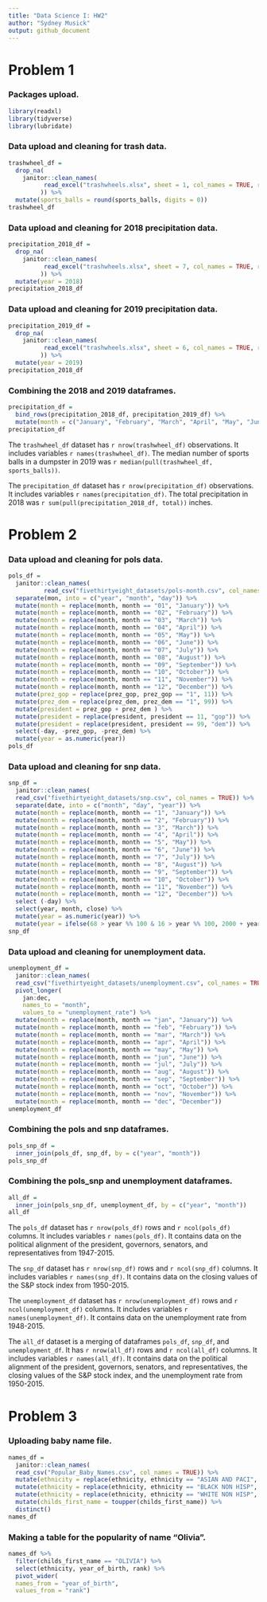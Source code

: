 ```yaml
---
title: "Data Science I: HW2"
author: "Sydney Musick"
output: github_document
---
```


# Problem 1

### Packages upload.
```r
library(readxl)
library(tidyverse)
library(lubridate)
```

### Data upload and cleaning for trash data.
```r
trashwheel_df = 
  drop_na(
    janitor::clean_names(
          read_excel("trashwheels.xlsx", sheet = 1, col_names = TRUE, range = "A2:N534")
         )) %>%
  mutate(sports_balls = round(sports_balls, digits = 0))
trashwheel_df
```

### Data upload and cleaning for 2018 precipitation data.
```r
precipitation_2018_df = 
  drop_na(
    janitor::clean_names(
          read_excel("trashwheels.xlsx", sheet = 7, col_names = TRUE, range = "A2:B14")
         )) %>%
  mutate(year = 2018)
precipitation_2018_df
```

### Data upload and cleaning for 2019 precipitation data.
```r
precipitation_2019_df = 
  drop_na(
    janitor::clean_names(
          read_excel("trashwheels.xlsx", sheet = 6, col_names = TRUE, range = "A2:B14")
         )) %>%
  mutate(year = 2019)
precipitation_2018_df
```

### Combining the 2018 and 2019 dataframes.
```r
precipitation_df = 
  bind_rows(precipitation_2018_df, precipitation_2019_df) %>%
  mutate(month = c("January", "February", "March", "April", "May", "June", "July", "August", "September", "October", "November", "December", "January", "February", "March", "April", "May", "June", "July", "August", "September", "October", "November", "December"))
precipitation_df
```

The `trashwheel_df` dataset has `r nrow(trashwheel_df)` observations. It includes variables `r names(trashwheel_df)`. The median number of sports balls in a dumpster in 2019 was `r median(pull(trashwheel_df, sports_balls))`. 

The `precipitation_df` dataset has `r nrow(precipitation_df)` observations. It includes variables `r names(precipitation_df)`. The total precipitation in 2018 was `r sum(pull(precipitation_2018_df, total))` inches.


# Problem 2

### Data upload and cleaning for pols data.
```r
pols_df = 
  janitor::clean_names(
          read_csv("fivethirtyeight_datasets/pols-month.csv", col_names = TRUE)) %>%
  separate(mon, into = c("year", "month", "day")) %>%
  mutate(month = replace(month, month == "01", "January")) %>%
  mutate(month = replace(month, month == "02", "February")) %>%
  mutate(month = replace(month, month == "03", "March")) %>%
  mutate(month = replace(month, month == "04", "April")) %>%
  mutate(month = replace(month, month == "05", "May")) %>%
  mutate(month = replace(month, month == "06", "June")) %>%
  mutate(month = replace(month, month == "07", "July")) %>%
  mutate(month = replace(month, month == "08", "August")) %>%
  mutate(month = replace(month, month == "09", "September")) %>%
  mutate(month = replace(month, month == "10", "October")) %>%
  mutate(month = replace(month, month == "11", "November")) %>%
  mutate(month = replace(month, month == "12", "December")) %>%
  mutate(prez_gop = replace(prez_gop, prez_gop == "1", 11)) %>%
  mutate(prez_dem = replace(prez_dem, prez_dem == "1", 99)) %>%
  mutate(president = prez_gop + prez_dem ) %>%
  mutate(president = replace(president, president == 11, "gop")) %>%
  mutate(president = replace(president, president == 99, "dem")) %>%
  select(-day, -prez_gop, -prez_dem) %>%
  mutate(year = as.numeric(year))
pols_df
```

### Data upload and cleaning for snp data.
```r
snp_df = 
  janitor::clean_names(
  read_csv("fivethirtyeight_datasets/snp.csv", col_names = TRUE)) %>%
  separate(date, into = c("month", "day", "year")) %>%
  mutate(month = replace(month, month == "1", "January")) %>%
  mutate(month = replace(month, month == "2", "February")) %>%
  mutate(month = replace(month, month == "3", "March")) %>%
  mutate(month = replace(month, month == "4", "April")) %>%
  mutate(month = replace(month, month == "5", "May")) %>%
  mutate(month = replace(month, month == "6", "June")) %>%
  mutate(month = replace(month, month == "7", "July")) %>%
  mutate(month = replace(month, month == "8", "August")) %>%
  mutate(month = replace(month, month == "9", "September")) %>%
  mutate(month = replace(month, month == "10", "October")) %>%
  mutate(month = replace(month, month == "11", "November")) %>%
  mutate(month = replace(month, month == "12", "December")) %>%
  select (-day) %>%
  select(year, month, close) %>%
  mutate(year = as.numeric(year)) %>%
  mutate(year = ifelse(68 > year %% 100 & 16 > year %% 100, 2000 + year %% 100, 1900 + year %% 100))
snp_df
```

### Data upload and cleaning for unemployment data.
```r
unemployment_df = 
  janitor::clean_names(
  read_csv("fivethirtyeight_datasets/unemployment.csv", col_names = TRUE)) %>%
  pivot_longer(
    jan:dec,
    names_to = "month", 
    values_to = "unemployment_rate") %>%
  mutate(month = replace(month, month == "jan", "January")) %>%
  mutate(month = replace(month, month == "feb", "February")) %>%
  mutate(month = replace(month, month == "mar", "March")) %>%
  mutate(month = replace(month, month == "apr", "April")) %>%
  mutate(month = replace(month, month == "may", "May")) %>%
  mutate(month = replace(month, month == "jun", "June")) %>%
  mutate(month = replace(month, month == "jul", "July")) %>%
  mutate(month = replace(month, month == "aug", "August")) %>%
  mutate(month = replace(month, month == "sep", "September")) %>%
  mutate(month = replace(month, month == "oct", "October")) %>%
  mutate(month = replace(month, month == "nov", "November")) %>%
  mutate(month = replace(month, month == "dec", "December"))
unemployment_df
```

### Combining the pols and snp dataframes.
```r
pols_snp_df =
  inner_join(pols_df, snp_df, by = c("year", "month"))
pols_snp_df
```

### Combining the pols_snp and unemployment dataframes.
```r
all_df =
  inner_join(pols_snp_df, unemployment_df, by = c("year", "month"))
all_df
```

The `pols_df` dataset has `r nrow(pols_df)` rows and `r ncol(pols_df)` columns. It includes variables `r names(pols_df)`. It contains data on the political alignment of the president, governors, senators, and representatives from 1947-2015.

The `snp_df` dataset has `r nrow(snp_df)` rows and `r ncol(snp_df)` columns. It includes variables `r names(snp_df)`. It contains data on the closing values of the S&P stock index from 1950-2015.

The `unemployment_df` dataset has `r nrow(unemployment_df)` rows and `r ncol(unemployment_df)` columns. It includes variables `r names(unemployment_df)`. It contains data on the unemployment rate from 1948-2015.

The `all_df` dataset is a merging of dataframes `pols_df`, `snp_df`, and `unemployment_df`. It has `r nrow(all_df)` rows and `r ncol(all_df)` columns. It includes variables `r names(all_df)`. It contains data on the political alignment of the president, governors, senators, and representatives, the closing values of the S&P stock index, and the unemployment rate from 1950-2015.

# Problem 3

### Uploading baby name file.
```r
names_df = 
  janitor::clean_names(
  read_csv("Popular_Baby_Names.csv", col_names = TRUE)) %>%
  mutate(ethnicity = replace(ethnicity, ethnicity == "ASIAN AND PACI", "ASIAN AND PACIFIC ISLANDER")) %>%
  mutate(ethnicity = replace(ethnicity, ethnicity == "BLACK NON HISP", "BLACK NON HISPANIC")) %>%
  mutate(ethnicity = replace(ethnicity, ethnicity == "WHITE NON HISP", "WHITE NON HISPANIC")) %>%
  mutate(childs_first_name = toupper(childs_first_name)) %>%
  distinct()
names_df
```

### Making a table for the popularity of name "Olivia".
```r
names_df %>%
  filter(childs_first_name == "OLIVIA") %>%
  select(ethnicity, year_of_birth, rank) %>%
  pivot_wider(
  names_from = "year_of_birth", 
  values_from = "rank")
```



